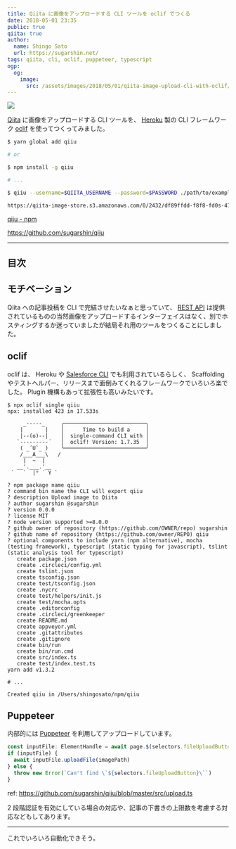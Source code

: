 ```yaml
---
title: Qiita に画像をアップロードする CLI ツールを oclif でつくる
date: 2018-05-01 23:35
public: true
qiita: true
author:
  name: Shingo Sato
  url: https://sugarshin.net/
tags: qiita, cli, oclif, puppeteer, typescript
ogp:
  og:
    image:
      src: /assets/images/2018/05/01/qiita-image-upload-cli-with-oclif/main.png
---
```


![](/assets/images/2018/05/01/qiita-image-upload-cli-with-oclif/main.png)

[Qiita](https://qiita.com/) に画像をアップロードする CLI ツールを、 [Heroku](https://www.heroku.com/) 製の CLI フレームワーク [oclif](https://oclif.io/) を使ってつくってみました。

```bash
$ yarn global add qiiu

# or

$ npm install -g qiiu

# ...

$ qiiu --username=$QIITA_USERNAME --password=$PASSWORD ./path/to/example.png

https://qiita-image-store.s3.amazonaws.com/0/2432/df89ffdd-f8f8-fd0s-4124-sdddfd9d6f5f.png
```

[qiiu  -  npm](https://www.npmjs.com/package/qiiu)

https://github.com/sugarshin/qiiu

***

## 目次

## モチベーション

Qiita への記事投稿を CLI で完結させたいなぁと思っていて、 [REST API](https://qiita.com/api/v2/docs) は提供されているものの当然画像をアップロードするインターフェイスはなく、別でホスティングするか迷っていましたが結局それ用のツールをつくることにしました。

## oclif

oclif は、 Heroku や [Salesforce CLI](https://developer.salesforce.com/ja/tools/sfdxcli) でも利用されているらしく、 Scaffolding やテストヘルパー、リリースまで面倒みてくれるフレームワークでいろいろ楽でした。 Plugin 機構もあって拡張性も高いみたいです。

```
$ npx oclif single qiiu
npx: installed 423 in 17.533s

     _-----_     ╭──────────────────────────╮
    |       |    │      Time to build a     │
    |--(o)--|    │  single-command CLI with │
   `---------´   │  oclif! Version: 1.7.35  │
    ( _´U`_ )    ╰──────────────────────────╯
    /___A___\   /
     |  ~  |     
   __'.___.'__   
 ´   `  |° ´ Y `

? npm package name qiiu
? command bin name the CLI will export qiiu
? description Upload image to Qiita
? author sugarshin @sugarshin
? version 0.0.0
? license MIT
? node version supported >=8.0.0
? github owner of repository (https://github.com/OWNER/repo) sugarshin
? github name of repository (https://github.com/owner/REPO) qiiu
? optional components to include yarn (npm alternative), mocha (testing framework), typescript (static typing for javascript), tslint (static analysis tool for typescript)
   create package.json
   create .circleci/config.yml
   create tslint.json
   create tsconfig.json
   create test/tsconfig.json
   create .nycrc
   create test/helpers/init.js
   create test/mocha.opts
   create .editorconfig
   create .circleci/greenkeeper
   create README.md
   create appveyor.yml
   create .gitattributes
   create .gitignore
   create bin/run
   create bin/run.cmd
   create src/index.ts
   create test/index.test.ts
yarn add v1.3.2

# ...

Created qiiu in /Users/shingosato/npm/qiiu
```

## Puppeteer

内部的には [Puppeteer](https://github.com/GoogleChrome/puppeteer) を利用してアップロードしています。

```typescript
const inputFile: ElementHandle = await page.$(selectors.fileUploadButton)
if (inputFile) {
  await inputFile.uploadFile(imagePath)
} else {
  throw new Error(`Can't find \`${selectors.fileUploadButton}\``)
}
```

ref: https://github.com/sugarshin/qiiu/blob/master/src/upload.ts

2 段階認証を有効にしている場合の対応や、記事の下書きの上限数を考慮する対応などもしてあります。

***

これでいろいろ自動化できそう。
